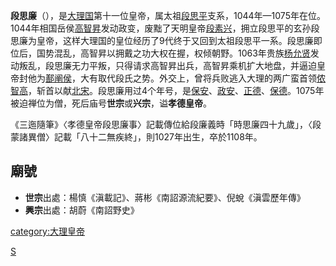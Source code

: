 {{Emperorcn box|图像=
|名称=大理興宗
|姓名=段思廉
|庙号=世宗或兴宗
|谥号=孝德皇帝
|陵墓=
|政权=[[大理国|大理国]]
|出生日期=1027年
|逝世日期=1108年
|在位=1044年－1075年
|年号=[[保安_(大理)|保安]]：1045年－1052年<br>
[[政安|政安]]：1053年－1061年<br>
[[正德_(大理)|正德]]：1062年－1073年<br>
[[保德_(大理)|保德]]：1074年－1075年
}}
'''段思廉'''（{{bd|1027年||1108年}}），是[[大理国|大理国]]第十一位皇帝，属太祖[[段思平|段思平]]支系，1044年—1075年在位。1044年相国岳侯[[高智昇|高智昇]]发动政变，废黜了天明皇帝[[段素兴|段素兴]]，拥立段思平的玄孙段思廉为皇帝，这样大理国的皇位经历了9代终于又回到太祖段思平一系。段思廉即位后，国势混乱，高智昇以拥戴之功大权在握，权倾朝野。1063年贵族[[杨允贤|杨允贤]]发动叛乱，段思廉无力平叛，只得请求高智昇出兵，高智昇乘机扩大地盘，并逼迫皇帝封他为[[鄯阐侯|鄯阐侯]]，大有取代段氏之势。外交上，曾将兵败逃入大理的两广蛮首领[[侬智高|侬智高]]，斩首以献[[北宋|北宋]]。段思廉用过4个年号，是[[保安_(大理)|保安]]、[[政安|政安]]、[[正德_(大理)|正德]]、[[保德_(大理)|保德]]。1075年被迫禅位为僧，死后庙号'''世宗'''或'''兴宗'''，谥'''孝德皇帝'''。

《三迤隨筆》〈孝德皇帝段思廉事〉記載傳位給段廉義時「時思廉四十九歲」，〈段蒙諸異僧〉記載「八十二無疾終」，則1027年出生，卒於1108年。

==廟號==
*'''世宗'''出處：楊慎《滇載記》、蔣彬《南詔源流紀要》、倪蛻《滇雲歷年傳》
*'''興宗'''出處：胡蔚《南詔野史》

{{中国皇帝|大理天明皇帝[[段素興|段素興]]|子大理上德皇帝[[段廉義|段廉義]]|[[大理君主列表|大理皇帝]]|1044年-1075年}}

{{大理君主}}

[[category:大理皇帝|category:大理皇帝]]
[[Category:段姓|S]]